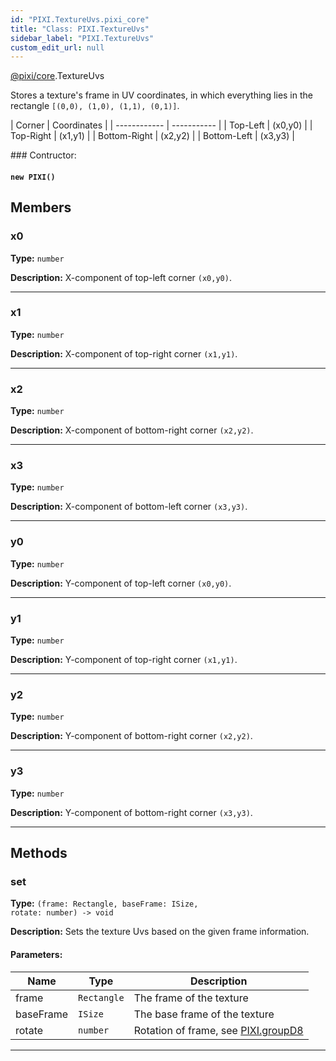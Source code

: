 ```yaml
---
id: "PIXI.TextureUvs.pixi_core"
title: "Class: PIXI.TextureUvs"
sidebar_label: "PIXI.TextureUvs"
custom_edit_url: null
---
```



<div class="package-name">

[@pixi/core](../modules/pixi_core).TextureUvs

</div>


Stores a texture's frame in UV coordinates, in which everything lies in the rectangle `[(0,0), (1,0), (1,1), (0,1)]`.

&#124; Corner       &#124; Coordinates &#124;
&#124; ------------ &#124; ----------- &#124;
&#124; Top-Left     &#124; (x0,y0)     &#124;
&#124; Top-Right    &#124; (x1,y1)     &#124;
&#124; Bottom-Right &#124; (x2,y2)     &#124;
&#124; Bottom-Left  &#124; (x3,y3)     &#124;



        

<article>
### Contructor:
<h4><code>new PIXI()</code></h4>

</article>
            



## Members
<article>

### x0 
**Type:** <code>number</code>

**Description:** X-component of top-left corner `(x0,y0)`.

</article>


---------------------------------------

<article>

### x1 
**Type:** <code>number</code>

**Description:** X-component of top-right corner `(x1,y1)`.

</article>


---------------------------------------

<article>

### x2 
**Type:** <code>number</code>

**Description:** X-component of bottom-right corner `(x2,y2)`.

</article>


---------------------------------------

<article>

### x3 
**Type:** <code>number</code>

**Description:** X-component of bottom-left corner `(x3,y3)`.

</article>


---------------------------------------

<article>

### y0 
**Type:** <code>number</code>

**Description:** Y-component of top-left corner `(x0,y0)`.

</article>


---------------------------------------

<article>

### y1 
**Type:** <code>number</code>

**Description:** Y-component of top-right corner `(x1,y1)`.

</article>


---------------------------------------

<article>

### y2 
**Type:** <code>number</code>

**Description:** Y-component of bottom-right corner `(x2,y2)`.

</article>


---------------------------------------

<article>

### y3 
**Type:** <code>number</code>

**Description:** Y-component of bottom-right corner `(x3,y3)`.

</article>


---------------------------------------


## Methods
<article>

### set 
**Type:** <code>(frame&#58; Rectangle, baseFrame&#58; ISize, rotate&#58; number) -&#62; void</code>

**Description:** Sets the texture Uvs based on the given frame information.

#### Parameters:
| Name      | Type                   | Description                                                                 |
| --------- | ---------------------- | --------------------------------------------------------------------------- |
| frame     | <code>Rectangle</code> | The frame of the texture                                                    |
| baseFrame | <code>ISize</code>     | The base frame of the texture                                               |
| rotate    | <code>number</code>    | Rotation of frame, see [PIXI.groupD8](../namespaces/PIXI.groupD8.pixi_math) |
</article>


---------------------------------------


    